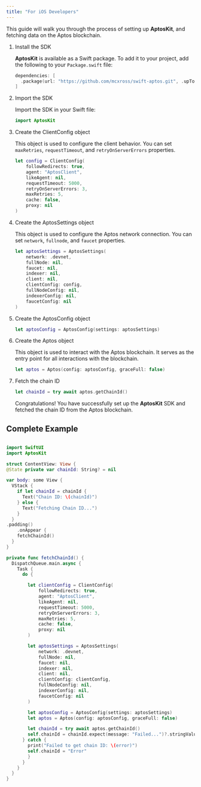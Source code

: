 ```yaml
---
title: "For iOS Developers"
---
```


This guide will walk you through the process of setting up **AptosKit**, and
fetching data on the Aptos blockchain.








<Steps>

1. Install the SDK

   **AptosKit** is available as a Swift package. To add it to your project,
   add the following to your `Package.swift` file:

   ```swift filename="Package.swift"
   dependencies: [
     .package(url: "https://github.com/mcxross/swift-aptos.git", .upToNextMajor(from: <version>))
   ]
   ```

2. Import the SDK

   Import the SDK in your Swift file:

   ```swift filename="Main.swift"
   import AptosKit
   ```

3. Create the ClientConfig object

   This object is used to configure the client behavior. You can set `maxRetries`,
   `requestTimeout`, and `retryOnServerErrors` properties.

   ```swift filename="Main.swift"
   let config = ClientConfig(
       followRedirects: true,
       agent: "AptosClient",
       likeAgent: nil,
       requestTimeout: 5000,
       retryOnServerErrors: 3,
       maxRetries: 5,
       cache: false,
       proxy: nil
   )
   ```

4. Create the AptosSettings object

   This object is used to configure the Aptos network connection. You can set `network`,
   `fullnode`, and `faucet` properties.

   ```swift filename="Main.swift"
   let aptosSettings = AptosSettings(
       network: .devnet,
       fullNode: nil,
       faucet: nil,
       indexer: nil,
       client: nil,
       clientConfig: config,
       fullNodeConfig: nil,
       indexerConfig: nil,
       faucetConfig: nil
   )
   ```

5. Create the AptosConfig object

   ```swift filename="Main.swift"
   let aptosConfig = AptosConfig(settings: aptosSettings)
   ```

6. Create the Aptos object

   This object is used to interact with the Aptos blockchain. It serves as the
   entry point for all interactions with the blockchain.

   ```swift filename="Main.swift"
   let aptos = Aptos(config: aptosConfig, graceFull: false)
   ```

7. Fetch the chain ID

   ```swift filename="Main.swift"
   let chainId = try await aptos.getChainId()
   ```

   Congratulations! You have successfully set up the **AptosKit** SDK and fetched the chain ID from the Aptos blockchain.

</Steps>



## Complete Example

```swift filename="Main.swift"

import SwiftUI
import AptosKit

struct ContentView: View {
@State private var chainId: String? = nil

var body: some View {
  VStack {
    if let chainId = chainId {
      Text("Chain ID: \(chainId)")
    } else {
      Text("Fetching Chain ID...")
    }
  }
.padding()
    .onAppear {
    fetchChainId()
  }
}

private func fetchChainId() {
  DispatchQueue.main.async {
    Task {
      do {

        let clientConfig = ClientConfig(
            followRedirects: true,
            agent: "AptosClient",
            likeAgent: nil,
            requestTimeout: 5000,
            retryOnServerErrors: 3,
            maxRetries: 5,
            cache: false,
            proxy: nil
        )

        let aptosSettings = AptosSettings(
            network: .devnet,
            fullNode: nil,
            faucet: nil,
            indexer: nil,
            client: nil,
            clientConfig: clientConfig,
            fullNodeConfig: nil,
            indexerConfig: nil,
            faucetConfig: nil
        )

        let aptosConfig = AptosConfig(settings: aptosSettings)
        let aptos = Aptos(config: aptosConfig, graceFull: false)

        let chainId = try await aptos.getChainId()
        self.chainId = chainId.expect(message: "Failed...")?.stringValue ?? "null"
      } catch {
        print("Failed to get chain ID: \(error)")
        self.chainId = "Error"
        }
      }
    }
  }
}
```
